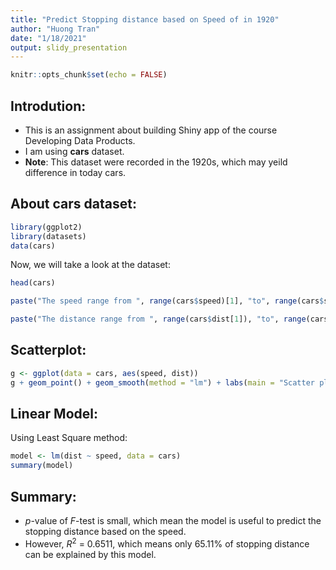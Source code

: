 ```yaml
---
title: "Predict Stopping distance based on Speed of in 1920"
author: "Huong Tran"
date: "1/18/2021"
output: slidy_presentation
---
```


```r
knitr::opts_chunk$set(echo = FALSE)
```

## Introdution:
- This is an assignment about building Shiny app of the course Developing Data Products.
- I am using **cars** dataset.
- **Note**: This dataset were recorded in the 1920s, which may yeild difference 
in today cars. 

## About **cars** dataset:
```r
library(ggplot2)
library(datasets)
data(cars)
```
Now, we will take a look at the dataset:
```r
head(cars)
```
```r
paste("The speed range from ", range(cars$speed)[1], "to", range(cars$speed)[2])
```
```r
paste("The distance range from ", range(cars$dist[1]), "to", range(cars$dist)[2])
```

## Scatterplot:
```r
g <- ggplot(data = cars, aes(speed, dist))
g + geom_point() + geom_smooth(method = "lm") + labs(main = "Scatter plot and least square regression line")

```
## Linear Model:
Using Least Square method:
```r
model <- lm(dist ~ speed, data = cars)
summary(model)
```
## Summary:
- $p$-value of $F$-test is small, which mean the model is useful to predict the  
stopping distance based on the speed.
- However, $R^2$ = 0.6511, which means only $65.11\%$ of stopping distance can be 
explained by this model.



